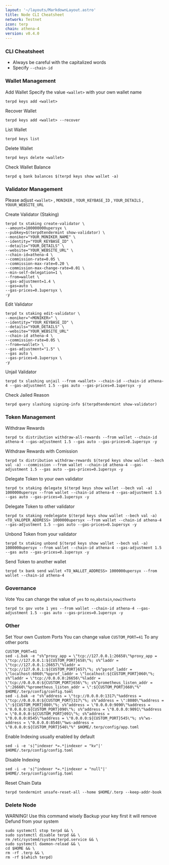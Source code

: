 ```yaml
---
layout: '~/layouts/MarkdownLayout.astro'
title: Node CLI Cheatsheet
network: Testnet
icon: terp
chain: athena-4
version: v0.4.0
---
```


### CLI Cheatsheet

- Always be careful with the capitalized words
- Specify `--chain-id`

### Wallet Management

Add Wallet
Specify the value `<wallet>` with your own wallet name

```
terpd keys add <wallet>
```

Recover Wallet
```
terpd keys add <wallet> --recover
```

List Wallet
```
terpd keys list
```

Delete Wallet
```
terpd keys delete <wallet>
```

Check Wallet Balance
```
terpd q bank balances $(terpd keys show wallet -a)
```

### Validator Management

Please adjust `<wallet>` , `MONIKER` , `YOUR_KEYBASE_ID` , `YOUR_DETAILS` , `YOUUR_WEBSITE_URL`

Create Validator (Staking)
```
terpd tx staking create-validator \
--amount=100000000upersyx \
--pubkey=$(terpdtendermint show-validator) \
--moniker="YOUR_MONIKER_NAME" \
--identity="YOUR_KEYBASE_ID" \
--details="YOUR_DETAILS" \
--website="YOUR_WEBSITE_URL" \
--chain-id=athena-4 \
--commission-rate=0.05 \
--commission-max-rate=0.20 \
--commission-max-change-rate=0.01 \
--min-self-delegation=1 \
--from=wallet \
--gas-adjustment=1.4 \
--gas=auto \
--gas-prices=0.1upersyx \
-y
```

Edit Validator
```
terpd tx staking edit-validator \
--moniker="<MONIKER>" \
--identity="YOUR_KEYBASE_ID" \
--details="YOUR_DETAILS" \
--website="YOUR_WEBSITE_URL"
--chain-id athena-4 \
--commission-rate=0.05 \
--from=<wallet> \
--gas-adjustment="1.5" \
--gas auto \
--gas-prices=0.1upersyx \
-y
```


Unjail Validator
```
terpd tx slashing unjail --from <wallet> --chain-id --chain-id athena-4 --gas-adjustment 1.5 --gas auto --gas-prices=0.1upersyx -y
```

Check Jailed Reason
```
terpd query slashing signing-info $(terpdtendermint show-validator)
```

### Token Management

Withdraw Rewards
```
terpd tx distribution withdraw-all-rewards --from wallet --chain-id athena-4 --gas-adjustment 1.5 --gas auto --gas-prices=0.1upersyx -y
```

Withdraw Rewards with Comission
```
terpd tx distribution withdraw-rewards $(terpd keys show wallet --bech val -a) --commission --from wallet --chain-id athena-4 --gas-adjustment 1.5 --gas auto --gas-prices=0.1upersyx -y
```

Delegate Token to your own validator
```
terpd tx staking delegate $(terpd keys show wallet --bech val -a) 1000000upersyx --from wallet --chain-id athena-4 --gas-adjustment 1.5 --gas auto --gas-prices=0.1upersyx -y
```

Delegate Token to other validator
```
terpd tx staking redelegate $(terpd keys show wallet --bech val -a) <TO_VALOPER_ADDRESS> 1000000upersyx --from wallet --chain-id athena-4 --gas-adjustment 1.5 --gas auto --gas-prices=0.1upersyx -y
```

Unbond Token from your validator
```
terpd tx staking unbond $(terpd keys show wallet --bech val -a) 1000000upersyx --from wallet --chain-id athena-4 --gas-adjustment 1.5 --gas auto --gas-prices=0.1upersyx -y
```

Send Token to another wallet
```
terpd tx bank send wallet <TO_WALLET_ADDRESS> 1000000upersyx --from wallet --chain-id athena-4
```

### Governance 

Vote
You can change the value of `yes` to `no`,`abstain`,`nowithveto`

```
terpd tx gov vote 1 yes --from wallet --chain-id athena-4 --gas-adjustment 1.5 --gas auto --gas-prices=0.1upersyx -y
```

### Other

Set Your own Custom Ports
You can change value `CUSTOM_PORT=41` To any other ports
```
CUSTOM_PORT=41
sed -i.bak -e "s%^proxy_app = \"tcp://127.0.0.1:26658\"%proxy_app = \"tcp://127.0.0.1:${CUSTOM_PORT}658\"%; s%^laddr = \"tcp://127.0.0.1:26657\"%laddr = \"tcp://127.0.0.1:${CUSTOM_PORT}657\"%; s%^pprof_laddr = \"localhost:6060\"%pprof_laddr = \"localhost:${CUSTOM_PORT}060\"%; s%^laddr = \"tcp://0.0.0.0:26656\"%laddr = \"tcp://0.0.0.0:${CUSTOM_PORT}656\"%; s%^prometheus_listen_addr = \":26660\"%prometheus_listen_addr = \":${CUSTOM_PORT}660\"%" $HOME/.terp/config/config.toml
sed -i.bak -e "s%^address = \"tcp://0.0.0.0:1317\"%address = \"tcp://0.0.0.0:${CUSTOM_PORT}317\"%; s%^address = \":8080\"%address = \":${CUSTOM_PORT}080\"%; s%^address = \"0.0.0.0:9090\"%address = \"0.0.0.0:${CUSTOM_PORT}090\"%; s%^address = \"0.0.0.0:9091\"%address = \"0.0.0.0:${CUSTOM_PORT}091\"%; s%^address = \"0.0.0.0:8545\"%address = \"0.0.0.0:${CUSTOM_PORT}545\"%; s%^ws-address = \"0.0.0.0:8546\"%ws-address = \"0.0.0.0:${CUSTOM_PORT}546\"%" $HOME/.terp/config/app.toml
```

Enable Indexing usually enabled by default
```
sed -i -e 's|^indexer *=.*|indexer = "kv"|' $HOME/.terp/config/config.toml
```

Disable Indexing
```
sed -i -e 's|^indexer *=.*|indexer = "null"|' $HOME/.terp/config/config.toml
```

Reset Chain Data
```
terpd tendermint unsafe-reset-all --home $HOME/.terp --keep-addr-book
```

### Delete Node

WARNING! Use this command wisely 
Backup your key first it will remove Defund from your system

```
sudo systemctl stop terpd && \
sudo systemctl disable terpd && \
rm /etc/systemd/system/terpd.service && \
sudo systemctl daemon-reload && \
cd $HOME && \
rm -rf .terp && \
rm -rf $(which terpd)
```
